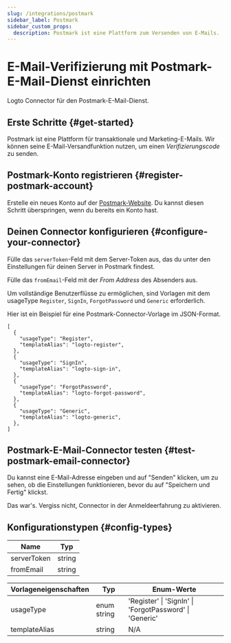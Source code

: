 ```yaml
---
slug: /integrations/postmark
sidebar_label: Postmark
sidebar_custom_props:
  description: Postmark ist eine Plattform zum Versenden von E-Mails.
---
```



# E-Mail-Verifizierung mit Postmark-E-Mail-Dienst einrichten

Logto Connector für den Postmark-E-Mail-Dienst.

<GuideTip />

## Erste Schritte \{#get-started}

Postmark ist eine Plattform für transaktionale und Marketing-E-Mails. Wir können seine E-Mail-Versandfunktion nutzen, um einen _Verifizierungscode_ zu senden.

## Postmark-Konto registrieren \{#register-postmark-account}

Erstelle ein neues Konto auf der [Postmark-Website](https://postmark.com/). Du kannst diesen Schritt überspringen, wenn du bereits ein Konto hast.

## Deinen Connector konfigurieren \{#configure-your-connector}

Fülle das `serverToken`-Feld mit dem Server-Token aus, das du unter den Einstellungen für deinen Server in Postmark findest.

Fülle das `fromEmail`-Feld mit der _From Address_ des Absenders aus.

Um vollständige Benutzerflüsse zu ermöglichen, sind Vorlagen mit dem usageType `Register`, `SignIn`, `ForgotPassword` und `Generic` erforderlich.

Hier ist ein Beispiel für eine Postmark-Connector-Vorlage im JSON-Format.

```jsonc
[
  {
    "usageType": "Register",
    "templateAlias": "logto-register",
  },
  {
    "usageType": "SignIn",
    "templateAlias": "logto-sign-in",
  },
  {
    "usageType": "ForgotPassword",
    "templateAlias": "logto-forgot-password",
  },
  {
    "usageType": "Generic",
    "templateAlias": "logto-generic",
  },
]
```

## Postmark-E-Mail-Connector testen \{#test-postmark-email-connector}

Du kannst eine E-Mail-Adresse eingeben und auf "Senden" klicken, um zu sehen, ob die Einstellungen funktionieren, bevor du auf "Speichern und Fertig" klickst.

Das war's. Vergiss nicht, <MainSiteUrl href="/connectors/email-connectors/#enable-email-address-for-end-user-flows">Connector in der Anmeldeerfahrung zu aktivieren</MainSiteUrl>.

## Konfigurationstypen \{#config-types}

| Name        | Typ    |
| ----------- | ------ |
| serverToken | string |
| fromEmail   | string |

| Vorlageneigenschaften | Typ         | Enum-Werte                                              |
| --------------------- | ----------- | ------------------------------------------------------- |
| usageType             | enum string | 'Register' \| 'SignIn' \| 'ForgotPassword' \| 'Generic' |
| templateAlias         | string      | N/A                                                     |
